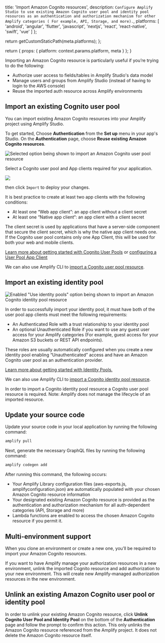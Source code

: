 
  title: 'Import Amazon Cognito resources',
  description: `Configure Amplify Studio to use existing Amazon Cognito user pool and identity pool resources as an authentication and authorization mechanism for other Amplify categories ( For example, API, Storage, and more).`,
  platforms: [
    'android',
    'angular',
    'flutter',
    'javascript',
    'nextjs',
    'react',
    'react-native',
    'swift',
    'vue'
  ]
};

  return getCustomStaticPath(meta.platforms);
};

  return {
    props: {
      platform: context.params.platform,
      meta
    }
  };
}

Importing an Amazon Cognito resource is particularly useful if you’re trying to do the following:

- Authorize user access to fields/tables in Amplify Studio's data model
- Manage users and groups from Amplify Studio (instead of having to login to the AWS console)
- Reuse the imported auth resource across Amplify environments

## Import an existing Cognito user pool

You can import existing Amazon Cognito resources into your Amplify project using Amplify Studio.

To get started, Choose **Authentication** from the **Set up** menu in your app's Studio. On the **Authentication** page, choose **Reuse existing Amazon Cognito resources**.

![Selected option being shown to import an Amazon Cognito user pool resource](/images/studio/import-auth.png)

Select a Cognito user pool and App clients required for your application.

![](/images/studio/import-auth-selection.png)

then click `Import` to deploy your changes.

It is best practice to create at least two app clients with the following conditions:

- At least one “Web app client”: an app client without a client secret
- At least one “Native app client“: an app client with a client secret

The client secret is used by applications that have a server-side component that secure the client secret, which is why the native app client needs one. If the Cognito user pool contains only one App Client, this will be used for both your web and mobile clients.

[Learn more about getting started with Cognito User Pools](https://docs.aws.amazon.com/cognito/latest/developerguide/getting-started-with-cognito-user-pools.html) or [configuring a User Pool App Client](https://docs.aws.amazon.com/cognito/latest/developerguide/user-pool-settings-client-apps.html)

We can also use Amplify CLI to [import a Cognito user pool resource](/cli/auth/import/).

## Import an existing identity pool

![Enabled "Use identity pools" option being shown to import an Amazon Cognito identity pool resource](/images/studio/import-identity-pool.png)

In order to successfully import your identity pool, it must have both of the user pool app clients must meet the following requirements:

- An Authenticated Role with a trust relationship to your identity pool
- An optional Unauthenticated Role if you want to use any guest user access for your Amplify categories (For example, guest access for your Amazon S3 buckets or REST API endpoints).

These roles are usually automatically configured when you create a new identity pool enabling “Unauthenticated” access and have an Amazon Cognito user pool as an authentication provider.

[Learn more about getting started with Identity Pools.](https://docs.aws.amazon.com/cognito/latest/developerguide/getting-started-with-identity-pools.html)

We can also use Amplify CLI to [import a Cognito identity pool resource](/cli/auth/import/).

<Callout>

In order to import a Cognito identity pool resource a Cognito user pool resource is required. Note: Amplify does not manage the lifecycle of an imported resource.

</Callout>

## Update your source code

Update your source code in your local application by running the following command:

```bash
amplify pull
```

Next, generate the necessary GraphQL files by running the following command:

```bash
amplify codegen add
```

After running this command, the following occurs:

- Your Amplify Library configuration files (aws-exports.js, amplifyconfiguration.json) are automatically populated with your chosen Amazon Cognito resource information
- Your designated existing Amazon Cognito resource is provided as the authentication and authorization mechanism for all auth-dependent categories (API, Storage and more)
- Lambda functions are enabled to access the chosen Amazon Cognito resource if you permit it.

## Multi-environment support

When you clone an environment or create a new one, you’ll be required to import your Amazon Cognito resources.

If you want to have Amplify manage your authorization resources in a new environment, unlink the imported Cognito resource and add authorization to your new environment. This will create new Amplify-managed authorization resources in the new environment.

## Unlink an existing Amazon Cognito user pool or identity pool

In order to unlink your existing Amazon Cognito resource, click **Unlink Cognito User Pool and Identity Pool** on the bottom of the **Authentication** page and follow the prompt to confirm this action. This only unlinks the Amazon Cognito resource referenced from the Amplify project. It does not delete the Amazon Cognito resource itself.
